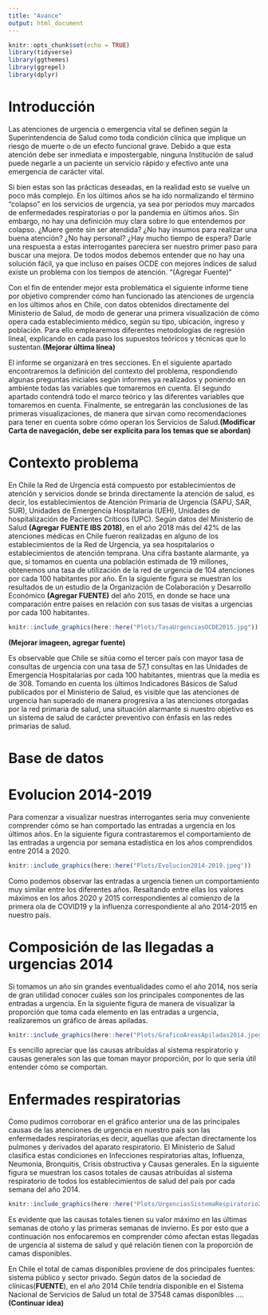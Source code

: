 ```yaml
---
title: "Avance"
output: html_document
---
```


```r
knitr::opts_chunk$set(echo = TRUE)
library(tidyverse)
library(ggthemes)
library(ggrepel)
library(dplyr)


```

# Introducción


Las atenciones de urgencia o emergencia vital se definen según la Superintendencia de Salud como toda condición clínica que implique un riesgo de muerte o de un efecto funcional grave. Debido a que esta atención debe ser inmediata e impostergable, ninguna Institución de salud puede negarle a un paciente un servicio rápido y efectivo ante una emergencia de carácter vital.

Si bien estas son las prácticas deseadas, en la realidad esto se vuelve un poco más complejo. En los últimos años se ha ido normalizando el término "colapso" en los servicios de urgencia, ya sea por períodos muy marcados de enfermedades respiratorias o por la pandemia en últimos años. Sin embargo, no hay una definición muy clara sobre lo que entendemos por colapso. ¿Muere gente sin ser atendida? ¿No hay insumos para realizar una buena atención? ¿No hay personal? ¿Hay mucho tiempo de espera? Darle una respuesta a estas interrogantes pareciera ser nuestro primer paso para buscar una mejora. De todos modos debemos entender que no hay una solución fácil, ya que incluso en países OCDE con mejores índices de salud existe un problema con los tiempos de atención. "(Agregar Fuente)"

Con el fin de entender mejor esta problemática el siguiente informe tiene por objetivo comprender cómo han funcionado las atenciones de urgencia en los últimos años en Chile, con datos obtenidos directamente del Ministerio de Salud, de modo de generar una primera visualización de cómo opera cada establecimiento médico, según su tipo, ubicación, ingreso y población. Para ello emplearemos diferentes metodologías de regresión lineal, explicando en cada paso los supuestos teóricos y técnicas que lo sustentan.**(Mejorar última línea)**

El informe se organizará en tres secciones. En el siguiente apartado encontraremos la definición del contexto del problema, respondiendo algunas preguntas iniciales según informes ya realizados y poniendo en ambiente todas las variables que tomaremos en cuenta. El segundo apartado contendrá todo el marco teórico y las diferentes variables que tomaremos en cuenta. Finalmente, se entregarán las conclusiones de las primeras visualizaciones, de manera que sirvan como recomendaciones para tener en cuenta sobre cómo operan los Servicios de Salud.**(Modificar Carta de navegación, debe ser explícita para los temas que se abordan)**

# Contexto problema

En Chile la Red de Urgencia está compuesto por establecimientos de atención y servicios donde se brinda directamente la atención de salud, es decir, los establecimientos de Atención Primaria de Urgencia (SAPU, SAR, SUR), Unidades de Emergencia Hospitalaria (UEH), Unidades de hospitalización de Pacientes Críticos (UPC).
Según datos del Ministerio de Salud **(Agregar FUENTE IBS 2018)**, en el año 2018 más del 42% de las atenciones médicas en Chile fueron realizadas en alguno de los establecimientos de la Red de Urgencia, ya sea hospitalarios o establecimientos de atención temprana. Una cifra bastante alarmante, ya que, si tomamos en cuenta una población estimada de 19 millones, obtenemos una tasa de utilización de la red de urgencia de 104 atenciones por cada 100 habitantes por año.
En la siguiente figura se muestran los resultados de un estudio de la Organización de Colaboración y Desarrollo Económico **(Agregar FUENTE)** del año 2015, en donde se hace una comparación entre países en relación con sus tasas de visitas a urgencias por cada 100 habitantes.

```r
knitr::include_graphics(here::here("Plots/TasaUrgenciasOCDE2015.jpg"))

```
**(Mejorar imageen, agregar fuente)**

Es observable que Chile se sitúa como el tercer país con mayor tasa de consultas de urgencia con una tasa de 57,1 consultas en las Unidades de Emergencia Hospitalarias por cada 100 habitantes, mientras que la media es de 308.
Tomando en cuenta los últimos Indicadores Básicos de Salud publicados por el Ministerio de Salud, es visible que las atenciones de urgencia han superado de manera progresiva a las atenciones otorgadas por la red primaria de salud, una situación alarmante si nuestro objetivo es un sistema de salud de carácter preventivo con énfasis en las redes primarias de salud.

# Base de datos



# Evolucion 2014-2019
Para comenzar a visualizar nuestras interrogantes sería muy conveniente comprender cómo se han comportado las entradas a urgencia en los últimos años. En la siguiente figura contrastaremos el comportamiento de las entradas a urgencia por semana estadística en los años comprendidos entre 2014 a 2020.
```r
knitr::include_graphics(here::here("Plots/Evolucion2014-2019.jpeg"))

```
Como podemos observar las entradas a urgencia tienen un comportamiento muy similar entre los diferentes años. Resaltando entre ellas los valores máximos en los años 2020 y 2015 correspondientes al comienzo de la primera ola de COVID19 y la influenza correspondiente al año 2014-2015 en nuestro país.

# Composición de las llegadas a urgencias 2014
Si tomamos un año sin grandes eventualidades como el año 2014, nos sería de gran utilidad conocer cuáles son los principales componentes de las entradas a urgencia. En la siguiente figura de manera de visualizar la proporción que toma cada elemento en las entradas a urgencia, realizaremos un gráfico de áreas apiladas.
```r
knitr::include_graphics(here::here("Plots/GraficoAreasApiladas2014.jpeg"))

```
Es sencillo apreciar que las causas atribuídas al sistema respiratorio y causas generales son las que toman mayor proporción, por lo que sería útil entender cómo se comportan.


# Enfermades respiratorias

Como pudimos corroborar en el gráfico anterior una de las principales causas de las atenciones de urgencia en nuestro país son las enfermedades respiratorias,es decir, aquellas que afectan directamente los pulmones y derivados del aparato respiratorio. El Ministerio de Salud clasifica estas condiciones en Infecciones respiratorias altas, Influenza, Neumonía, Bronquitis, Crisis obstructiva y Causas generales. En la siguiente figura se muestran los casos totales de causas atribuídas al sistema respiratorio de todos los establecimientos de salud del país por cada semana del año 2014.

```r
knitr::include_graphics(here::here("Plots/UrgenciasSistemaRespiratorio2014FINAL.jpeg"))

```

Es evidente que las causas totales tienen su valor máximo en las últimas semanas de otoño y las primeras semanas de invierno. Es por esto que a continuación nos enfocaremos en comprender cómo afectan estas llegadas de urgencia al sistema de salud y qué relación tienen con la proporción de camas disponibles.

En Chile el total de camas disponibles proviene de dos principales fuentes: sistema público y sector privado. Según datos de la sociedad de clínicas(**FUENTE**), en el año 2014 Chile tendría disponible en el Sistema Nacional de Servicios de Salud un total de 37548 camas disponibles .... **(Continuar idea)**





